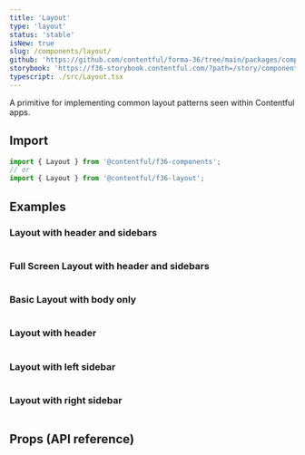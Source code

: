 ```yaml
---
title: 'Layout'
type: 'layout'
status: 'stable'
isNew: true
slug: /components/layout/
github: 'https://github.com/contentful/forma-36/tree/main/packages/components/layout'
storybook: 'https://f36-storybook.contentful.com/?path=/story/components-layout--default'
typescript: ./src/Layout.tsx
---
```


A primitive for implementing common layout patterns seen within Contentful apps.

## Import

```jsx static=true
import { Layout } from '@contentful/f36-components';
// or
import { Layout } from '@contentful/f36-layout';
```

## Examples

### Layout with header and sidebars

```jsx file=./examples/LayoutExampleWithAllSubComponents.tsx

```

### Full Screen Layout with header and sidebars

```jsx file=./examples/LayoutExampleWithAllSubComponentFullScreen.tsx

```

### Basic Layout with body only

```jsx file=./examples/LayoutExampleWithNoSubComponents.tsx

```

### Layout with header

```jsx file=./examples/LayoutExampleWithHeader.tsx

```

### Layout with left sidebar

```jsx file=./examples/LayoutExampleWithLeftSidebar.tsx

```

### Layout with right sidebar

```jsx file=./examples/LayoutExampleWithRightSidebar.tsx

```

## Props (API reference)

<PropsTable of="Layout" />
